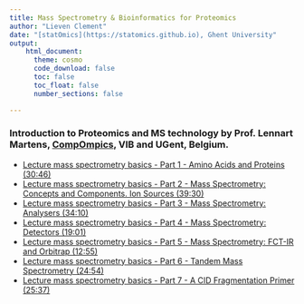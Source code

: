```yaml
---
title: Mass Spectrometry & Bioinformatics for Proteomics
author: "Lieven Clement"
date: "[statOmics](https://statomics.github.io), Ghent University"
output:
    html_document:
      theme: cosmo      
      code_download: false
      toc: false
      toc_float: false
      number_sections: false

---
```


### Introduction to Proteomics and MS technology by Prof. Lennart Martens, [CompOmpics](https://www.compomics.com/), VIB and UGent, Belgium.

- [Lecture mass spectrometry basics - Part 1 - Amino Acids and Proteins (30:46)](https://www.youtube.com/watch?v=bS78rIYvFBE)
- [Lecture mass spectrometry basics - Part 2 - Mass Spectrometry: Concepts and Components. Ion Sources (39:30)](https://www.youtube.com/watch?v=vXsotPtOdRY)
- [Lecture mass spectrometry basics - Part 3 - Mass Spectrometry: Analysers (34:10)](https://www.youtube.com/watch?v=NKXhyjsgT1I)
- [Lecture mass spectrometry basics - Part 4 - Mass Spectrometry: Detectors (19:01)](https://www.youtube.com/watch?v=lxtPIyFnzGk)
- [Lecture mass spectrometry basics - Part 5 - Mass Spectrometry: FCT-IR and Orbitrap (12:55)](https://www.youtube.com/watch?v=rLmpfFjNJd4)
- [Lecture mass spectrometry basics - Part 6 - Tandem Mass Spectrometry (24:54)](https://www.youtube.com/watch?v=Wy1SwrMzhYk)
- [Lecture mass spectrometry basics - Part 7 - A CID Fragmentation Primer (25:37)](https://www.youtube.com/watch?v=JBt_9hBnXcQ)
